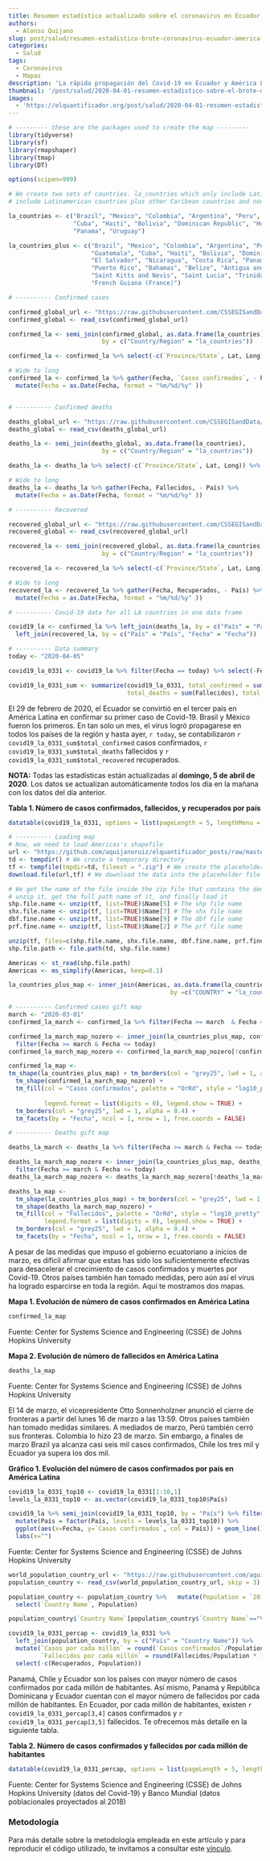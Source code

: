 ```yaml
---
title: Resumen estadístico actualizado sobre el coronavirus en Ecuador y América Latina
authors: 
  - Alonso Quijano
slug: post/salud/resumen-estadistico-brote-coronavirus-ecuador-america-latina.md
categories:
  - Salud
tags:
  - Coronavirus
  - Mapas
description: 'La rápida propagación del Covid-19 en Ecuador y América Latina ya ha afectado a todos los países de la región. Te mostramos un resumen estadístico sobre el brote de coronavirus en Ecuador y América Latina. Hemos incluido tablas, gráficos y mapas para mejor ilustrar cómo nos está afectando esta pandemia.'
thumbnail: '/post/salud/2020-04-01-resumen-estadistico-sobre-el-brote-de-coronavirus-en-ecuador-y-america-latina.png'
images: 
  - 'https://elquantificador.org/post/salud/2020-04-01-resumen-estadistico-sobre-el-brote-de-coronavirus-en-ecuador-y-america-latina.png'
---
```

```r
# --------- these are the packages used to create the map ---------
library(tidyverse)
library(sf)
library(rmapshaper)
library(tmap)
library(DT)

options(scipen=999)
```

```r
# We create two sets of countries. la_countries which only include Latinamercian countries, and la_countries_plus, which
# include Latinamerican countries plus other Caribean countries and non-Spanish speaking countries.

la_countries <- c("Brazil", "Mexico", "Colombia", "Argentina", "Peru", "Venezuela", "Chile", "Ecuador", "Guatemala", 
                  "Cuba", "Haiti", "Bolivia", "Dominican Republic", "Honduras", "Paraguay", "El Salvador", "Nicaragua", "Costa Rica", 
                  "Panama", "Uruguay")

la_countries_plus <- c("Brazil", "Mexico", "Colombia", "Argentina", "Peru", "Venezuela", "Chile", "Ecuador", 
                       "Guatemala", "Cuba", "Haiti", "Bolivia", "Dominican Republic", "Honduras", "Paraguay", 
                       "El Salvador", "Nicaragua", "Costa Rica", "Panama", "Uruguay", "Guyana", "Suriname", 
                       "Puerto Rico", "Bahamas", "Belize", "Antigua and Barbuda", "Barbados", "Jamaica", 
                       "Saint Kitts and Nevis", "Saint Lucia", "Trinidad and Tobago", "Grenanda", "Dominica",
                       "French Guiana (France)")

# ---------- Confirmed cases

confirmed_global_url <- "https://raw.githubusercontent.com/CSSEGISandData/COVID-19/master/csse_covid_19_data/csse_covid_19_time_series/time_series_covid19_confirmed_global.csv"
confirmed_global <- read_csv(confirmed_global_url)

confirmed_la <- semi_join(confirmed_global, as.data.frame(la_countries), 
                          by = c("Country/Region" = "la_countries"))

confirmed_la <- confirmed_la %>% select(-c(`Province/State`, Lat, Long)) %>% rename(País = `Country/Region`)

# Wide to long
confirmed_la <- confirmed_la %>% gather(Fecha, `Casos confirmados`, - País) %>% 
  mutate(Fecha = as.Date(Fecha, format = "%m/%d/%y" ))


# ---------- Confirmed deaths

deaths_global_url <- "https://raw.githubusercontent.com/CSSEGISandData/COVID-19/master/csse_covid_19_data/csse_covid_19_time_series/time_series_covid19_deaths_global.csv"
deaths_global <- read_csv(deaths_global_url)

deaths_la <- semi_join(deaths_global, as.data.frame(la_countries), 
                          by = c("Country/Region" = "la_countries"))

deaths_la <- deaths_la %>% select(-c(`Province/State`, Lat, Long)) %>% rename(País = `Country/Region`)

# Wide to long
deaths_la <- deaths_la %>% gather(Fecha, Fallecidos, - País) %>% 
  mutate(Fecha = as.Date(Fecha, format = "%m/%d/%y" ))

# ---------- Recovered

recovered_global_url <- "https://raw.githubusercontent.com/CSSEGISandData/COVID-19/master/csse_covid_19_data/csse_covid_19_time_series/time_series_covid19_recovered_global.csv"
recovered_global <- read_csv(recovered_global_url)

recovered_la <- semi_join(recovered_global, as.data.frame(la_countries), 
                          by = c("Country/Region" = "la_countries"))

recovered_la <- recovered_la %>% select(-c(`Province/State`, Lat, Long)) %>% rename(País = `Country/Region`)

# Wide to long
recovered_la <- recovered_la %>% gather(Fecha, Recuperados, - País) %>% 
  mutate(Fecha = as.Date(Fecha, format = "%m/%d/%y" )) 

# ---------- Covid-19 data for all LA countries in one data frame

covid19_la <- confirmed_la %>% left_join(deaths_la, by = c("País" = "País", "Fecha" = "Fecha")) %>% 
  left_join(recovered_la, by = c("País" = "País", "Fecha" = "Fecha")) 

# ---------- Data summary
today <- "2020-04-05"

covid19_la_0331 <- covid19_la %>% filter(Fecha == today) %>% select(-Fecha) %>% arrange(desc(`Casos confirmados`))

covid19_la_0331_sum <- summarize(covid19_la_0331, total_confirmed = sum(`Casos confirmados`), 
                                 total_deaths = sum(Fallecidos), total_recovered = sum(Recuperados))
```

El 29 de febrero de 2020, el Ecuador se convirtió en el tercer país en América Latina en confirmar su primer caso de Covid-19. Brasil y México fueron los primeros. En tan solo un mes, el virus logró propagarese en todos los países de la región y hasta ayer, `r today`, se contabilizaron `r covid19_la_0331_sum$total_confirmed` casos confirmados, `r covid19_la_0331_sum$total_deaths` fallecidos y `r covid19_la_0331_sum$total_recovered` recuperados.

**NOTA:** Todas las estadísticas están actualizadas al **domingo, 5 de abril de 2020**. Los datos se actualizan automáticamente todos los día en la mañana con los datos del día anterior.

**Tabla 1. Número de casos confirmados, fallecidos, y recuperados por país**

```r
datatable(covid19_la_0331, options = list(pageLength = 5, lengthMenu = c(5, 10, 15, 20)))
```

```r
# ---------- Loading map
# Now, we need to load Americas's shapefile
url <- "https://github.com/aquijanoruiz/elquantificador_posts/raw/master/salud/2020-04-01-resumen-estadistico-sobre-el-coronavirus-en-ecuador-y-america-latina/americas.zip"
td <- tempdir() # We create a temporary directory
tf <- tempfile(tmpdir=td, fileext = ".zip") # We create the placeholder file
download.file(url,tf) # We download the data into the placeholder file

# We get the name of the file inside the zip file that contains the demographic and economic data, 
# unzip it, get the full path name of it, and finally load it
shp.file.name <- unzip(tf, list=TRUE)$Name[5] # The shp file name
shx.file.name <- unzip(tf, list=TRUE)$Name[7] # The shx file name
dbf.fine.name <- unzip(tf, list=TRUE)$Name[9] # The dbf file name
prf.fine.name <- unzip(tf, list=TRUE)$Name[2] # The prf file name

unzip(tf, files=c(shp.file.name, shx.file.name, dbf.fine.name, prf.fine.name), exdir=td, overwrite=TRUE)
shp.file.path <- file.path(td, shp.file.name)

Americas <- st_read(shp.file.path)
Americas <- ms_simplify(Americas, keep=0.1)

la_countries_plus_map <- inner_join(Americas, as.data.frame(la_countries_plus), 
                                             by =c("COUNTRY" = "la_countries_plus"))

# ---------- Confirmed cases gift map 
march <- "2020-03-01"
confirmed_la_march <- confirmed_la %>% filter(Fecha >= march  & Fecha <= today)

confirmed_la_march_map_nozero <- inner_join(la_countries_plus_map, confirmed_la_march, by = c("COUNTRY" = "País")) %>%
  filter(Fecha >= march & Fecha <= today)
confirmed_la_march_map_nozero <- confirmed_la_march_map_nozero[!confirmed_la_march_map_nozero$`Casos confirmados`==0,]

confirmed_la_map <- 
tm_shape(la_countries_plus_map) + tm_borders(col = "grey25", lwd = 1, alpha = 0.4) +
  tm_shape(confirmed_la_march_map_nozero) +
  tm_fill(col = "Casos confirmados", palette = "OrRd", style = "log10_pretty", 
    
          legend.format = list(digits = 0), legend.show = TRUE) +
  tm_borders(col = "grey25", lwd = 1, alpha = 0.4) +
  tm_facets(by = "Fecha", ncol = 1, nrow = 1, free.coords = FALSE)

# ---------- Deaths gift map 

deaths_la_march <- deaths_la %>% filter(Fecha >= march & Fecha <= today)

deaths_la_march_map_nozero <- inner_join(la_countries_plus_map, deaths_la_march, by = c("COUNTRY" = "País")) %>%
  filter(Fecha >= march & Fecha <= today)
deaths_la_march_map_nozero <- deaths_la_march_map_nozero[!deaths_la_march_map_nozero$Fallecidos==0,]

deaths_la_map <- 
  tm_shape(la_countries_plus_map) + tm_borders(col = "grey25", lwd = 1, alpha = 0.4) +
  tm_shape(deaths_la_march_map_nozero) +
  tm_fill(col = "Fallecidos", palette = "OrRd", style = "log10_pretty", 
          legend.format = list(digits = 0), legend.show = TRUE) +
  tm_borders(col = "grey25", lwd = 1, alpha = 0.4) +
  tm_facets(by = "Fecha", ncol = 1, nrow = 1, free.coords = FALSE)

```

A pesar de las medidas que impuso el gobierno ecuatoriano a inicios de marzo, es difícil afirmar que estas has sido los suficientemente efectivas para desacelerar el crecimiento de casos confirmados y muertes por Covid-19. Otros países también han tomado medidas, pero aún así el virus ha logrado esparcirse en toda la región. Aquí te mostramos dos mapas.

**Mapa 1. Evolución de número de casos confirmados en América Latina**
```r
confirmed_la_map
```
Fuente: Center for Systems Science and Engineering (CSSE) de Johns Hopkins University

**Mapa 2. Evolución de número de fallecidos en América Latina**
```r
deaths_la_map
```
Fuente: Center for Systems Science and Engineering (CSSE) de Johns Hopkins University

El 14 de marzo, el vicepresidente Otto Sonnenholzner anunció el cierre de fronteras a partir del lunes 16 de marzo a las 13:59. Otros países también han tomado medidas similares. A mediados de marzo, Perú también cerró sus fronteras. Colombia lo hizo 23 de marzo. Sin embargo, a finales de marzo Brazil ya alcanza casi seis mil casos confirmados, Chile los tres mil y Ecuador ya supera los dos mil.

**Gráfico 1. Evolución del número de casos confirmados por país en América Latina**

```r
covid19_la_0331_top10 <- covid19_la_0331[1:10,1]
levels_la_0331_top10 <- as.vector(covid19_la_0331_top10$País)

covid19_la %>% semi_join(covid19_la_0331_top10, by = "País") %>% filter(Fecha >= march & Fecha <= today) %>%
  mutate(País = factor(País, levels = levels_la_0331_top10)) %>%
  ggplot(aes(x=Fecha, y=`Casos confirmados`, col = País)) + geom_line() + 
  labs(x="")
```
Fuente: Center for Systems Science and Engineering (CSSE) de Johns Hopkins University

```r
world_population_country_url <- "https://raw.githubusercontent.com/aquijanoruiz/elquantificador_posts/master/salud/2020-04-01-resumen-estadistico-sobre-el-coronavirus-en-ecuador-y-america-latina/wb_population_country.csv"
population_country <- read_csv(world_population_country_url, skip = 3)

population_country <- population_country %>%   mutate(Population = `2018`) %>%
  select(`Country Name`, Population)

population_country$`Country Name`[population_country$`Country Name`=="Venezuela, RB"] <- "Venezuela" # We change the country name of Venezuela

covid19_la_0331_percap <- covid19_la_0331 %>% 
  left_join(population_country, by = c("País" = "Country Name")) %>%
  mutate(`Casos por cada millón` = round(`Casos confirmados`/Population * 1000000,1),
         `Fallecidos por cada millón` = round(Fallecidos/Population * 1000000,1)) %>% 
  select(-c(Recuperados, Population))
```


Panamá, Chile y Ecuador son los países con mayor número de casos confirmados por cada millón de habitantes. Así mismo, Panamá y República Dominicana y Ecuador cuentan con el mayor número de fallecidos por cada millón de habitantes. En Ecuador, por cada millón de habitantes, existen `r covid19_la_0331_percap[3,4]` casos confirmados y `r covid19_la_0331_percap[3,5]` fallecidos. Te ofrecemos más detalle en la siguiente tabla.

**Tabla 2. Número de casos confirmados y fallecidos por cada millón de habitantes**
```r
datatable(covid19_la_0331_percap, options = list(pageLength = 5, lengthMenu = c(5, 10, 15, 20)))
```
Fuente: Center for Systems Science and Engineering (CSSE) de Johns Hopkins University (datos del Covid-19) y Banco Mundial (datos poblacionales proyectados al 2018)

### Metodología
Para más detalle sobre la metodología empleada en este artículo y para reproducir el código utilizado, te invitamos a consultar este [vínculo](https://elquantificador.org/post/rmarkdown/resumen-estadistico-brote-coronavirus-ecuador-america-latina-rmarkdown).